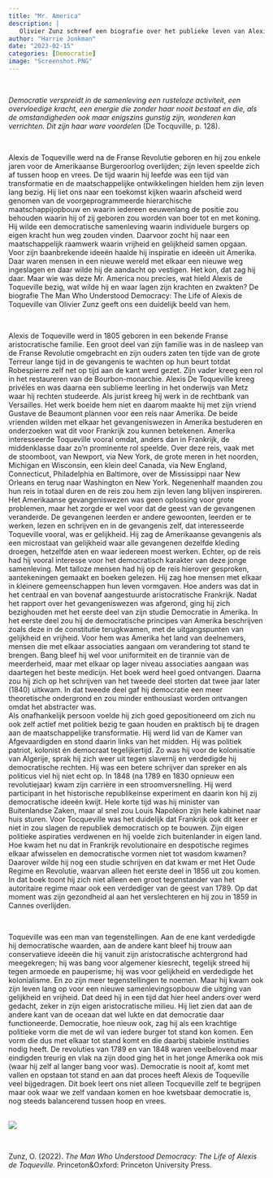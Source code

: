 ```yaml
---
title: "Mr. America"
description: |
   Olivier Zunz schreef een biografie over het publieke leven van Alexis de Toqueville: The Man who Understood Democracy. The Life of Alexis de Toqueville. Zijn reis door America inspireerde Tocqueville om kritisch te kijken naar de vastgeroeste aristocratische samenleving waar rechten bij geboorte worden meegegeven en op te komen voor een samenleving waarin mensen met elkaar en op eigen kracht verder komen. Toqueville liet ons in de negentiende eeuw op een andere manier tegen de samenleving en democratie aankijken. Maar hoe?
author: "Harrie Jonkman"
date: "2023-02-15"
categories: [Democratie]
image: "Screenshot.PNG"
---
```


<br>

*Democratie verspreidt in de samenleving een rusteloze activiteit, een overvloedige kracht, een energie die zonder haar nooit bestaat en die, als de omstandigheden ook maar enigszins gunstig zijn, wonderen kan verrichten. Dit zijn haar ware voordelen* (De Tocquville, p. 128).

<br>

Alexis de Toqueville werd na de Franse Revolutie geboren en hij zou enkele jaren voor de Amerikaanse Burgeroorlog overlijden; zijn leven speelde zich af tussen hoop en vrees. De tijd waarin hij leefde was een tijd van transformatie en de maatschappelijke ontwikkelingen hielden hem zijn leven lang bezig. Hij liet ons naar een toekomst kijken waarin afscheid werd genomen van de voorgeprogrammeerde hierarchische maatschappijopbouw en waarin iedereen eeuwenlang de positie zou behouden waarin hij of zij geboren zou worden van boer tot en met koning. Hij wilde een democratische samenleving waarin individuele burgers op eigen kracht hun weg zouden vinden. Daarvoor zocht hij naar een maatschappelijk raamwerk waarin vrijheid en gelijkheid samen opgaan. Voor zijn baanbrekende ideeën haalde hij inspiratie en ideeën uit Amerika. Daar waren mensen in een nieuwe wereld met elkaar een nieuwe weg ingeslagen en daar wilde hij de aandacht op vestigen. Het kon, dat zag hij daar. Maar wie was deze Mr. America nou precies, wat hield Alexis de Toqueville bezig, wat wilde hij en waar lagen zijn krachten en zwakten? De biografie The Man Who Understood Democracy: The Life of Alexis de Toqueville van Olivier Zunz geeft ons een duidelijk beeld van hem.

<br>

Alexis de Toqueville werd in 1805 geboren in een bekende Franse aristocratische familie. Een groot deel van zijn familie was in de nasleep van de Franse Revolutie omgebracht en zijn ouders zaten ten tijde van de grote Terreur lange tijd in de gevangenis te wachten op hun beurt totdat Robespierre zelf net op tijd aan de kant werd gezet. Zijn vader kreeg een rol in het restaureren van de Bourbon-monarchie. Alexis De Toqueville kreeg privéles en was daarna een sublieme leerling in het onderwijs van Metz waar hij rechten studeerde. Als jurist kreeg hij werk in de rechtbank van Versailles. Het werk boeide hem niet en daarom maakte hij met zijn vriend Gustave de Beaumont plannen voor een reis naar Amerika. De beide vrienden wilden met elkaar het gevangeniswezen in Amerika bestuderen en onderzoeken wat dit voor Frankrijk zou kunnen betekenen. Amerika interesseerde Toqueville vooral omdat, anders dan in Frankrijk, de middenklasse daar zo’n prominente rol speelde. Over deze reis, vaak met de stoomboot, van Newport, via New York, de grote meren in het noorden, Michigan en Wisconsin, een klein deel Canada, via New England, Connecticut, Philadelphia en Baltimore, over de Mississippi naar New Orleans en terug naar Washington en New York. Negenenhalf maanden zou hun reis in totaal duren en de reis zou hem zijn leven lang blijven inspireren. Het Amerikaanse gevangeniswezen was geen oplossing voor grote problemen, maar het zorgde er wel voor dat de geest van de gevangenen veranderde. De gevangenen leerden er andere gewoonten, leerden er te werken, lezen en schrijven en in de gevangenis zelf, dat interesseerde Toqueville vooral, was er gelijkheid. Hij zag de Amerikaanse gevangenis als een microstaat van gelijkheid waar alle gevangenen dezelfde kleding droegen, hetzelfde aten en waar iedereen moest werken. Echter, op de reis had hij vooral interesse voor het democratisch karakter van deze jonge samenleving. Met talloze mensen had hij op de reis hierover gesproken, aantekeningen gemaakt en boeken gelezen. Hij zag hoe mensen met elkaar in kleinere gemeenschappen hun leven vormgaven. Hoe anders was dat in het centraal en van bovenaf aangestuurde aristocratische Frankrijk. Nadat het rapport over het gevangeniswezen was afgerond, ging hij zich bezighouden met het eerste deel van zijn studie Democratie in Amerika. In het eerste deel zou hij de democratische principes van Amerika beschrijven zoals deze in de constitutie terugkwamen, met de uitgangspunten van gelijkheid en vrijheid. Voor hem was Amerika het land van deelnemers, mensen die met elkaar associaties aangaan om verandering tot stand te brengen. Bang bleef hij wel voor uniformiteit en de tirannie van de meerderheid, maar met elkaar op lager niveau associaties aangaan was daartegen het beste medicijn. Het boek werd heel goed ontvangen. Daarna zou hij zich op het schrijven van het tweede deel storten dat twee jaar later (1840) uitkwam. In dat tweede deel gaf hij democratie een meer theoretische ondergrond en zou minder enthousiast worden ontvangen omdat het abstracter was.   
Als onafhankelijk persoon voelde hij zich goed gepositioneerd om zich nu ook zelf actief met politiek bezig te gaan houden en praktisch bij te dragen aan de maatschappelijke transformatie. Hij werd lid van de Kamer van Afgevaardigden en stond daarin links van het midden. Hij was politiek patriot, kolonist én democraat tegelijkertijd. Zo was hij voor de kolonisatie van Algerije, sprak hij zich weer uit tegen slavernij en verdedigde hij democratische rechten. Hij was een betere schrijver dan spreker en als politicus viel hij niet echt op. In 1848 (na 1789 en 1830 opnieuw een revolutiejaar) kwam zijn carrière in een stroomversnelling. Hij werd participant in het historische republikeinse experiment en daarin kon hij zij democratische ideeën kwijt. Hele korte tijd was hij minister van Buitenlandse Zaken, maar al snel zou Louis Napoléon zijn hele kabinet naar huis sturen. Voor Tocqueville was het duidelijk dat Frankrijk ook dit keer er niet in zou slagen de republiek democratisch op te bouwen. Zijn eigen politieke aspiraties verdwenen en hij voelde zich buitenlander in eigen land. Hoe kwam het nu dat in Frankrijk revolutionaire en despotische regimes elkaar afwisselen en democratische vormen niet tot wasdom kwamen? Daarover wilde hij nog een studie schrijven en dat kwam er met Het Oude Regime en Revolutie, waarvan alleen het eerste deel in 1856 uit zou komen. In dat boek toont hij zich niet alleen een groot tegenstander van het autoritaire regime maar ook een verdediger van de geest van 1789. Op dat moment was zijn gezondheid al aan het verslechteren en hij zou in 1859 in Cannes overlijden.

<br>

Toqueville was een man van tegenstellingen. Aan de ene kant verdedigde hij democratische waarden, aan de andere kant bleef hij trouw aan conservatieve ideeën die hij vanuit zijn aristocratische achtergrond had meegekregen; hij was bang voor algemener kiesrecht, tegelijk streed hij tegen armoede en pauperisme; hij was voor gelijkheid en verdedigde het kolonialisme. En zo zijn meer tegenstellingen te noemen. Maar hij kwam ook zijn leven lang op voor een nieuwe samenlevingsopbouw die uitging van gelijkheid en vrijheid. Dat deed hij in een tijd dat hier heel anders over werd gedacht, zeker in zijn eigen aristocratische milieu. Hij liet zien dat aan de andere kant van de oceaan dat wel lukte en dat democratie daar functioneerde. Democratie, hoe nieuw ook, zag hij als een krachtige politieke vorm die met de wil van iedere burger tot stand kon komen. Een vorm die dus met elkaar tot stand komt en die daarbij stabiele instituties nodig heeft. De revoluties van 1789 en van 1848 waren veelbelovend maar eindigden treurig en vlak na zijn dood ging het in het jonge Amerika ook mis (waar hij zelf al langer bang voor was). 
Democratie is nooit af, komt met vallen en opstaan tot stand en aan dat proces heeft Alexis de Toqueville veel bijgedragen. Dit boek leert ons niet alleen Tocqueville zelf te begrijpen maar ook waar we zelf vandaan komen en hoe kwetsbaar democratie is, nog steeds balancerend tussen hoop en vrees.
 
<br>
![](Screenshot.png)

<br>

Zunz, O. (2022). *The Man Who Understood Democracy: The Life of Alexis de Toqueville*. Princeton&Oxford: Princeton University Press.




